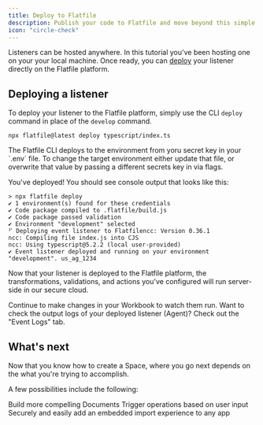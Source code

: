 ```yaml
---
title: Deploy to Flatfile
description: Publish your code to Flatfile and move beyond this simple sandbox
icon: "circle-check"
---
```


<Snippet file="shared/dxpbanner.mdx" />

Listeners can be hosted anywhere. In this tutorial you've been hosting one on your your local machine. Once ready, you can [deploy](../../developer-tools/deploying) your listener directly on the Flatfile platform.

## Deploying a listener

To deploy your listener to the Flatfile platform, simply use the CLI `deploy` command in place of the `develop` command.

```terminal
npx flatfile@latest deploy typescript/index.ts
```

<Note>
  The Flatfile CLI deploys to the environment from yoru secret key in your
  `.env` file. To change the target environment either update that file, or
  overwrite that value by passing a different secrets key in via flags.
</Note>

You've deployed! You should see console output that looks like this:

```terminal
> npx flatfile deploy
✔ 1 environment(s) found for these credentials
✔ Code package compiled to .flatfile/build.js
✔ Code package passed validation
✔ Environment "development" selected
⠋ Deploying event listener to Flatfilencc: Version 0.36.1
ncc: Compiling file index.js into CJS
ncc: Using typescript@5.2.2 (local user-provided)
✔ Event listener deployed and running on your environment "development". us_ag_1234

```

Now that your listener is deployed to the Flatfile platform, the transformations, validations, and actions you've configured will run server-side in our secure cloud.

Continue to make changes in your Workbook to watch them run. Want to check the output logs of your deployed listener (Agent)? Check out the "Event Logs" tab.

## What's next

Now that you know how to create a Space, where you go next depends on the what you're trying to accomplish.

A few possibilities include the following:

<CardGroup cols={3}>
  <Card title="Build a Document" icon="file-code" href="../../guides/documents">
    Build more compelling Documents
  </Card>
  <Card title="Configure an action" icon="bolt" href="../../guides/actions">
    Trigger operations based on user input
  </Card>
  <Card title="Theme your Space" icon="palette" href="../../guides/theming">
    Securely and easily add an embedded import experience to any app
  </Card>
</CardGroup>
